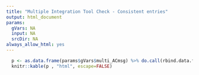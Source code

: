 ```yaml
---
title: "Multiple Integration Tool Check - Consistent entries"
output: html_document
params:
  gVars: NA
  input: NA
  srcDir: NA
always_allow_html: yes
---
```



```r

  p <- as.data.frame(params$gVars$multi_ACmsg) %>% do.call(rbind.data.frame, .)  %>% setNames(.,"Consistent Entries")
  knitr::kable(p , "html", escape=FALSE)

```
